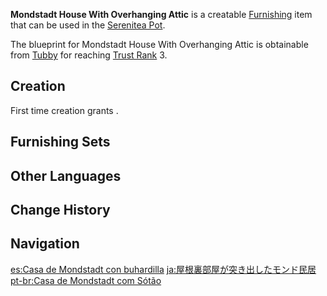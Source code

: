 {{Furnishing Infobox
|id             = 370202
|image          = Item Mondstadt House With Overhanging Attic.png
|category       = Building
|subcategory    = Mondstadt
|quality        = 3
|adeptal_energy = 60
|load           = 255
|reduced_load   = 126
|description    = A tall Mondstadt building that utilizes a cantilevered structure. Its roof and attic are slightly larger than most.<br />However, it has lower railings on the balcony, so do watch your step while you're doing the laundry.
|blueprint      = Trust Rank
|trust rank     = 3
}}
'''Mondstadt House With Overhanging Attic''' is a creatable [[Furnishing]] item that can be used in the [[Serenitea Pot]].

The blueprint for Mondstadt House With Overhanging Attic is obtainable from [[Tubby]] for reaching [[Trust Rank]] 3.

==Creation==
First time creation grants {{Item|Trust|24|x=60}}.
{{Recipe
|type = Creation
|time = 14h
|Fir Wood = 12
|Birch Wood = 6
|sort = Fir Wood;Birch Wood
}}

==Furnishing Sets==
{{Craft Usage}}

==Other Languages==
{{Other Languages
|default_hidden = 1
|en      = Mondstadt House With Overhanging Attic
|zhs     = 悬挑阁楼的蒙德民居
|zhs_rm  = Xuán Tiǎo Gélóu de Méngdé Mínjū
|zht     = 懸挑閣樓的蒙德民居
|zht_rm  = Xuán Tiǎo Gélóu de Méngdé Mínjū
|ja      = 屋根裏部屋が突き出したモンド民居
|ja_rm   = Yaneurabeya ga Tsukidashita Mondo Minkyo
|ko      = 하늘 다락방 몬드풍 민가
|ko_rm   = Haneul Darakbang Mondeupung Min'ga
|es      = Casa de Mondstadt con buhardilla
|fr      = Maison mondstadtoise avec comble surplombant
|ru      = Дом Мондштадта с мансардой
|th      = อาคารพื้นเมือง Mondstadt ใต้หลังคาสูง
|th_rm   = 
|vi      = Nhà Mondstadt Có Gác Xép
|de      = Wohnhaus mit überhängender Mansarde (Mondstadt)
|id      = Rumah Mondstadt dengan Ruang Loteng
|pt      = Casa de Mondstadt com Sótão
|tr      = Çatı Katlı Mondstadt Evi
|it      = Casa di Mondstadt con sottotetto sporgente
}}

==Change History==
{{Change History|1.5}}

==Navigation==
{{Furnishing Navbox|exterior}}

[[es:Casa de Mondstadt con buhardilla]]
[[ja:屋根裏部屋が突き出したモンド民居]]
[[pt-br:Casa de Mondstadt com Sótão]]